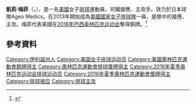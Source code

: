 {{Infobox 排球選手
| name           = 凱莉·梅菲
| image          = Kelly Murphy 1.jpg
| image_size     = 
| caption        = 
| fullname       = Kelly Murphy
| nickname       = 
| nationality    = {{USA}}
| birth_date     = {{birth date and age|1989|10|20|mf=y}}<ref name="FIVB">{{cite web |url=http://rio2016.fivb.com/en/volleyball/women/teams/usa-usa/players/kelly-murphy?id=53295 |title=Players - KELLY MURPHY |publisher=2016年夏季奥林匹克运动会官網 |accessdate=2016-09-05 |archive-date=2016-08-13 |archive-url=https://web.archive.org/web/20160813061731/http://rio2016.fivb.com/en/volleyball/women/teams/usa-usa/players/kelly-murphy?id=53295 |dead-url=no }}</ref>                 
| birth_place    = {{USA}}[[伊利諾伊州|伊利諾伊州]][[威爾縣_(伊利諾伊州)|威爾縣]]
| death_date     = 
| death_place    = 
| hometown       = 
| height         = {{height|m=1.88}}
| weight         = {{convert|79|kg|lb}}
| spike          = {{convert|315|cm}}
| block          = {{convert|307|cm}}
| college        = 
| position       = 接應、主攻
| currentclub    = 
| currentnumber  = 
| years          = {{ubl| 2013－2014 |2014－2016 | 2016－2017 | 2017－2018 }}
| teams          = {{ubl | {{flagicon|ITA}} [[諾瓦拉女排俱樂部|諾瓦拉女排俱樂部]] | {{flagicon|JPN}} [[埼玉上尾女排俱樂部|埼玉上尾女排俱樂部]] | {{flagicon|CHN}} [[河南女子排球队|河南女子排球队]]  | {{flagicon|CHN}} [[上海女子排球隊|上海女子排球隊]]}}
| nationalyears  = 2013－
| nationalteam   = {{flagicon|USA}} [[美國國家女子排球隊|美國國家女子排球隊]]
| medaltemplates =
{{MedalSport | 女子[[排球|排球]]}}
{{MedalCountry|{{USA}}}}
{{MedalBronze| [[2016年夏季奥林匹克运动会|2016年里约热内卢]] |[[2016年夏季奧林匹克運動會女子排球比賽|團隊]]}}
| updated        = 2016年8月21日
}}

'''凱莉·梅菲'''（{{lang-en|Kelly Murphy}}，{{bd|1989年|10月20日|catIdx=M}}），是一名[[美國|美國]]女子[[排球|排球]]運動員，司職接應、主攻手。效力於日本球隊Ageo Medics。在2013年開始成為[[美國國家女子排球隊|美國國家女子排球隊]]一員，是隊中的接應、主攻。梅菲代表美國在[[2016年夏季奥林匹克运动会|2016年巴西奥林匹克运动会]]奪得銅牌。<ref>{{cite web|url=http://www.nbcolympics.com/news/usa-womens-volleyball-take-home-bronze|title=USA women's volleyball takes home bronze|accessdate=2016-08-21|date=2016-08-21|author=NBC Olympics|archive-url=https://web.archive.org/web/20170507225605/http://www.nbcolympics.com/news/usa-womens-volleyball-take-home-bronze|archive-date=2017-05-07|dead-url=yes}}</ref>

==參考資料==
{{Reflist}}

{{US-sport-bio-stub}}

{{DEFAULTSORT: Murphy, Kelly}}
[[Category:伊利諾州人|Category:伊利諾州人]]
[[Category:美国女子排球运动员|Category:美国女子排球运动员]]
[[Category:美國奧林匹克運動會銅牌得主|Category:美國奧林匹克運動會銅牌得主]]
[[Category:奧林匹克運動會排球獎牌得主|Category:奧林匹克運動會排球獎牌得主]]
[[Category:2016年夏季奥林匹克运动会排球运动员|Category:2016年夏季奥林匹克运动会排球运动员]]
[[Category:2016年夏季奧林匹克運動會獎牌得主|Category:2016年夏季奧林匹克運動會獎牌得主]]
[[Category:排球接应|Category:排球接应]]
[[Category:排球主攻|Category:排球主攻]]